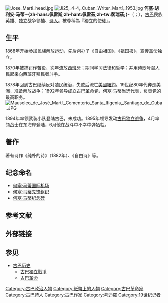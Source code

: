 {{多个问题|{{expand|time=2015-03-03T10:32:27+00:00}}
{{unreferenced|time=2015-03-03T10:32:27+00:00}}}}
{{noteTA
|1=zh:何塞; zh-tw:荷西;
}}
[[Image:Jose_Marti_head.jpg|right]]
[[File:Ji25,_4-4,_Cuban_Writer_Martí,_1953.jpg|thumb]]
'''何塞·胡利安·马蒂·-{zh-hans:佩雷斯;zh-hant:佩雷茲;zh-tw:裴瑞茲;}-'''（{{lang-es|José Julián Martí Pérez}}；{{bd|1853年|1月28日|1895年|5月19日|catIdx=M}}），[[古巴|古巴]]民族英雄、独立战争领袖、[[诗人|诗人]]。被尊稱為『獨立的使徒』。

==生平==
1868年开始参加民族解放运动，先后创办了《自由祖国》、《祖国报》，宣传革命独立。

1870年被捕罚作苦役，次年流放[[西班牙|西班牙]]；期间学习法律和哲学；并用诗歌号召人民起来向西班牙殖民者斗争。

1878年回到古巴继续反对殖民统治，失败后流亡[[美國|美國]][[紐約|紐約]]。19世纪80年代奔走美洲，准备解放战争；1892年领导成立古巴革命党，何塞·马蒂当选代表，负责党的最高职务。[[File:Mausoleo_de_José_Martí,_Cementerio_Santa_Ifigenia,_Santiago_de_Cuba..JPG|thumb]]

1894年率领武装小队登陆古巴，未成功。1895年领导发动[[古巴独立战争|古巴独立战争]]，4月率领战士在东海岸登陆，6月他在战斗中不幸中弹牺牲。

==著作==
著有诗作《纯朴的诗》（1882年）、《自由诗》等。

== 纪念命名 ==
*[[何塞·马蒂国际机场|何塞·马蒂国际机场]]
*[[何塞·马蒂先锋组织|何塞·马蒂先锋组织]]
*[[何塞·马蒂纪念碑|何塞·马蒂纪念碑]]

== 参考文献 ==
{{Reflist}}

== 外部链接 ==
{{Commons+cat|Iconografía de José Martí|何塞·马蒂|José Martí}}

== 参见 ==
* [[古巴历史|古巴历史]]
** [[古巴獨立戰爭|古巴獨立戰爭]]
** [[古巴革命|古巴革命]]

{{Authority control}}

{{DEFAULTSORT:Marti, Jose}}
[[Category:古巴政治人物|Category:古巴政治人物]]
[[Category:紙幣上的人物|Category:紙幣上的人物]]
[[Category:古巴革命家|Category:古巴革命家]]
[[Category:古巴詩人|Category:古巴詩人]]
[[Category:古巴作家|Category:古巴作家]]
[[Category:考迪羅|Category:考迪羅]]
[[Category:19世纪记者|Category:19世纪记者]]